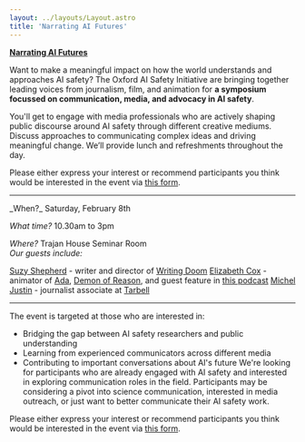 ---
layout: ../layouts/Layout.astro
title: 'Narrating AI Futures'
---

**[Narrating AI Futures](https://airtable.com/appYLUyQifgR31gwq/paglwAoXxAtCJyrxL/form)**

Want to make a meaningful impact on how the world understands and approaches AI safety? The Oxford AI Safety Initiative are bringing together leading voices from journalism, film, and animation for **a symposium focussed on communication, media, and advocacy in AI safety**.

You'll get to engage with media professionals who are actively shaping public discourse around AI safety through different creative mediums. Discuss approaches to communicating complex ideas and driving meaningful change. We’ll provide lunch and refreshments throughout the day.


Please either express your interest or recommend participants you think would be interested in the event via [this form](https://airtable.com/appYLUyQifgR31gwq/paglwAoXxAtCJyrxL/form).

<hr />
_When?_ Saturday, February 8th

_What time?_ 10.30am to 3pm

_Where?_ Trajan House Seminar Room
<br />
_Our guests include:_

[Suzy Shepherd](https://www.suzyshepherd.co.uk/) - writer and director of [Writing Doom](https://youtu.be/xfMQ7hzyFW4)
[Elizabeth Cox](http://www.elizdcox.com/about-2) - animator of [Ada](https://www.shouldwestudio.com/ada), [Demon of Reason](https://www.youtube.com/playlist?list=PLJicmE8fK0EiNXHZ2TeAhByFJywce31S-), and guest feature in [this podcast](https://80000hours.org/podcast/episodes/elizabeth-cox-tv-movies-novels-change-the-world/)
[Michel Justin](https://www.linkedin.com/in/michel-justen/?originalSubdomain=uk) - journalist associate at [Tarbell](https://www.tarbellfellowship.org/about)


<hr />

The event is targeted at those who are interested in:
- Bridging the gap between AI safety researchers and public understanding
- Learning from experienced communicators across different media
- Contributing to important conversations about AI's future
We're looking for participants who are already engaged with AI safety and interested in exploring communication roles in the field. Participants may be considering a pivot into science communication, interested in media outreach, or just want to better communicate their AI safety work.


Please either express your interest or recommend participants you think would be interested in the event via [this form](https://airtable.com/appYLUyQifgR31gwq/paglwAoXxAtCJyrxL/form).